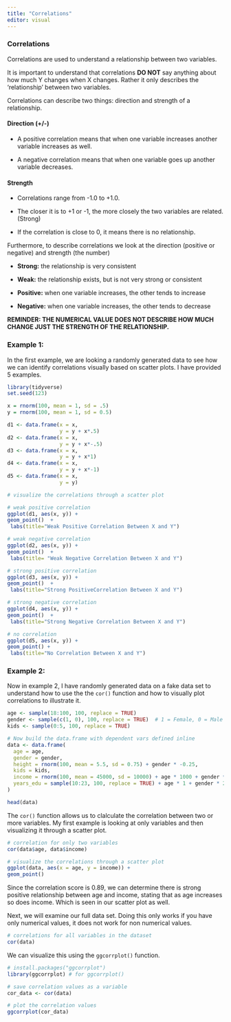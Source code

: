 ```yaml
---
title: "Correlations"
editor: visual
---
```


### Correlations

Correlations are used to understand a relationship between two variables.

It is important to understand that correlations **DO NOT** say anything about how much Y changes when X changes. Rather it only describes the ‘relationship’ between two variables.

Correlations can describe two things: direction and strength of a relationship.

#### **Direction (+/-)**

-   A positive correlation means that when one variable increases another variable increases as well.

-   A negative correlation means that when one variable goes up another variable decreases.

#### **Strength**

-   Correlations range from -1.0 to +1.0.

-   The closer it is to +1 or -1, the more closely the two variables are related. (Strong)

-   If the correlation is close to 0, it means there is no relationship.

Furthermore, to describe correlations we look at the direction (positive or negative) and strength (the number)

-   **Strong:** the relationship is very consistent

-   **Weak:** the relationship exists, but is not very strong or consistent

-   **Positive:** when one variable increases, the other tends to increase

-   **Negative:** when one variable increases, the other tends to decrease

**REMINDER: THE NUMERICAL VALUE DOES NOT DESCRIBE HOW MUCH CHANGE JUST THE STRENGTH OF THE RELATIONSHIP.**

### Example 1:

In the first example, we are looking a randomly generated data to see how we can identify correlations visually based on scatter plots. I have provided 5 examples.

```r
library(tidyverse)
set.seed(123)

x = rnorm(100, mean = 1, sd = .5)
y = rnorm(100, mean = 1, sd = 0.5)

d1 <- data.frame(x = x,
                 y = y + x*.5)
d2 <- data.frame(x = x,
                 y = y + x*-.5)
d3 <- data.frame(x = x,
                 y = y + x*1)
d4 <- data.frame(x = x,
                 y = y + x*-1)
d5 <- data.frame(x = x,
                 y = y)

# visualize the correlations through a scatter plot

# weak positive correlation
ggplot(d1, aes(x, y)) +
geom_point()  +
 labs(title="Weak Positive Correlation Between X and Y")

# weak negative correlation
ggplot(d2, aes(x, y)) +
geom_point()  +
 labs(title= "Weak Negative Correlation Between X and Y")

# strong positive correlation
ggplot(d3, aes(x, y)) +
geom_point()  +
 labs(title="Strong PositiveCorrelation Between X and Y")

# strong negative correlation
ggplot(d4, aes(x, y)) +
geom_point()  +
 labs(title="Strong Negative Correlation Between X and Y")

# no correlation
ggplot(d5, aes(x, y)) +
geom_point() +
 labs(title="No Correlation Between X and Y")

```

### Example 2:

Now in example 2, I have randomly generated data on a fake data set to understand how to use the the `cor()` function and how to visually plot correlations to illustrate it.

```r

age <- sample(18:100, 100, replace = TRUE)
gender <- sample(c(1, 0), 100, replace = TRUE)  # 1 = Female, 0 = Male
kids <- sample(0:5, 100, replace = TRUE)

# Now build the data.frame with dependent vars defined inline
data <- data.frame(
  age = age,
  gender = gender,
  height = rnorm(100, mean = 5.5, sd = 0.75) + gender * -0.25,
  kids = kids,
  income = rnorm(100, mean = 45000, sd = 10000) + age * 1000 + gender * (-2000) + kids * (-3000),
  years_edu = sample(10:23, 100, replace = TRUE) + age * 1 + gender * 2
)

head(data)
```

The `cor()` function allows us to clalculate the correlation between two or more variables. My first example is looking at only variables and then visualizing it through a scatter plot.

```r

# correlation for only two variables
cor(data$age, data$income)

# visualize the correlations through a scatter plot
ggplot(data, aes(x = age, y = income)) +
geom_point()

```

Since the correlation score is 0.89, we can determine there is strong positive relationship between age and income, stating that as age increases so does income. Which is seen in our scatter plot as well.

Next, we will examine our full data set. Doing this only works if you have only numerical values, it does not work for non numerical values.

```r

# correlations for all variables in the dataset
cor(data)

```

We can visualize this using the `ggcorrplot()` function.

```r
# install.packages("ggcorrplot")
library(ggcorrplot) # for ggcorrplot()

# save correlation values as a variable
cor_data <- cor(data)

# plot the correlation values
ggcorrplot(cor_data)

```
